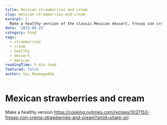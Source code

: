 ```yaml
---
title: Mexican strawberries and cream
slug: mexican-strawberries-and-cream
excerpt: |-
  Make a healthy version of the classic Mexican dessert, fresas con crema (strawberries and cream).
date: '2025-08-25'
category: Food
tags:
  - strawberries
  - cream
  - healthy
  - dessert
  - mexican
readingTime: 5 min read
featured: false
author: Sai Nimmagadda
---
```

# Mexican strawberries and cream

Make a healthy version https://cooking.nytimes.com/recipes/1027153-fresas-con-crema-strawberries-and-cream?smid=share-url

